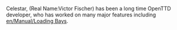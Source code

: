{{en/Infobox Developer|
realname=Victor Fischer|
birthyear=Unknown|
codingspec=Developer|
currentstat=Active|
website=None|
}}
Celestar, (Real Name:Victor Fischer) has been a long time OpenTTD developer, who has worked on many major features including [[en/Manual/Loading Bays]].